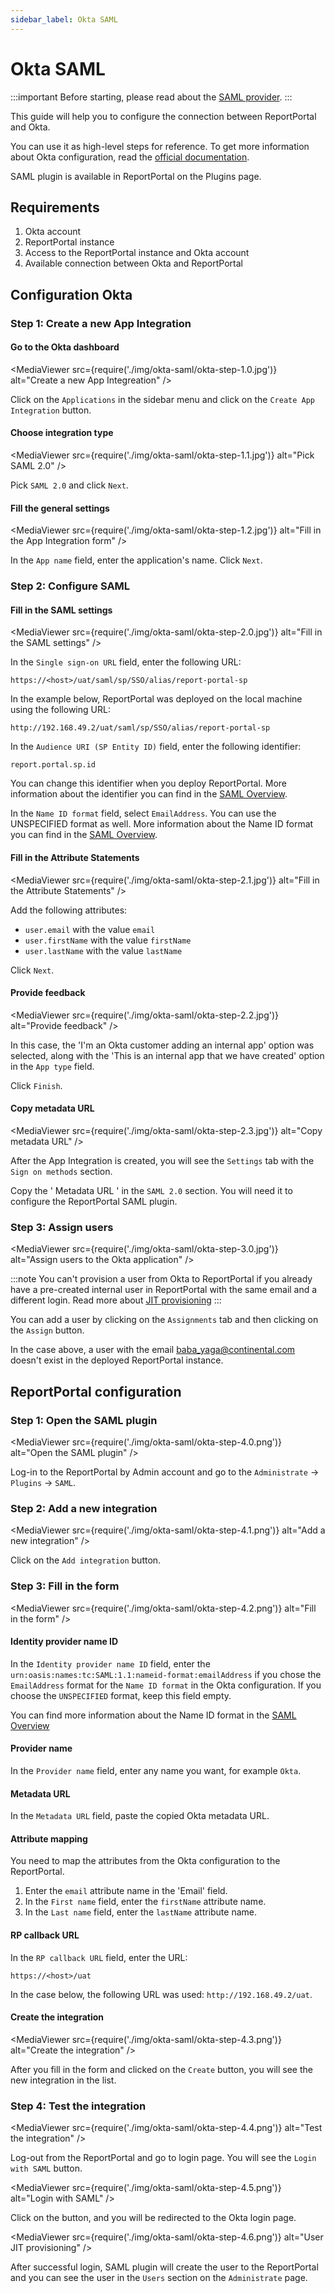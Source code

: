 ```yaml
---
sidebar_label: Okta SAML
---
```


# Okta SAML

:::important
Before starting, please read about the [SAML provider](/plugins/authorization/SamlProviders/Overview).
:::

This guide will help you to configure the connection between ReportPortal and Okta.

You can use it as high-level steps for reference. To get more information about Okta configuration, read the [official documentation](https://developer.okta.com/docs/guides/saml-application-setup/overview/).

SAML plugin is available in ReportPortal on the Plugins page.

## Requirements

1. Okta account
2. ReportPortal instance
3. Access to the ReportPortal instance and Okta account
4. Available connection between Okta and ReportPortal

## Configuration Okta

### Step 1: Create a new App Integration

#### Go to the Okta dashboard

<MediaViewer src={require('./img/okta-saml/okta-step-1.0.jpg')} alt="Create a new App Integreation" />

Click on the `Applications` in the sidebar menu and click on the
`Create App Integration` button.

#### Choose integration type

<MediaViewer src={require('./img/okta-saml/okta-step-1.1.jpg')} alt="Pick SAML 2.0" />

Pick `SAML 2.0` and click `Next`.

#### Fill the general settings

<MediaViewer src={require('./img/okta-saml/okta-step-1.2.jpg')} alt="Fill in the App Integration form" />

In the `App name` field, enter the application's name. Click `Next`.

### Step 2: Configure SAML

#### Fill in the SAML settings 

<MediaViewer src={require('./img/okta-saml/okta-step-2.0.jpg')} alt="Fill in the SAML settings" />

In the `Single sign-on URL` field, enter the following URL:

```url
https://<host>/uat/saml/sp/SSO/alias/report-portal-sp
```
In the example below, ReportPortal was deployed on the local machine using the following URL:

```url
http://192.168.49.2/uat/saml/sp/SSO/alias/report-portal-sp
```

In the `Audience URI (SP Entity ID)` field, enter the following identifier:

```
report.portal.sp.id
```

You can change this identifier when you deploy ReportPortal. More information
about the identifier you can find in the [SAML Overview](/plugins/authorization/SamlProviders/Overview#identifier).

In the `Name ID format` field, select `EmailAddress`. You can use the UNSPECIFIED format as well.
More information about the Name ID format you can find in the [SAML Overview](/plugins/authorization/SamlProviders/Overview#reportportal-configuration).

#### Fill in the Attribute Statements

<MediaViewer src={require('./img/okta-saml/okta-step-2.1.jpg')} alt="Fill in the Attribute Statements" />

Add the following attributes:

- `user.email` with the value `email`
- `user.firstName` with the value `firstName`
- `user.lastName` with the value `lastName`

Click `Next`.

#### Provide feedback

<MediaViewer src={require('./img/okta-saml/okta-step-2.2.jpg')} alt="Provide feedback" />

In this case, the 'I'm an Okta customer adding an internal app' option was selected, along with the 'This is an internal app that we have created' option in the `App type` field.

Click `Finish`.


#### Copy metadata URL

<MediaViewer src={require('./img/okta-saml/okta-step-2.3.jpg')} alt="Copy metadata URL" />

After the App Integration is created, you will see the `Settings` tab with the
`Sign on methods` section.

Copy the ' Metadata URL ' in the `SAML 2.0` section. You will need it to
configure the ReportPortal SAML plugin.

### Step 3: Assign users

<MediaViewer src={require('./img/okta-saml/okta-step-3.0.jpg')} alt="Assign users to the Okta application" />

:::note
You can't provision a user from Okta to ReportPortal if you already have
a pre-created internal user in ReportPortal with the same email and a different
login. Read more about [JIT provisioning](/plugins/authorization/SamlProviders/Overview#user-jit-provisioning)
:::

You can add a user by clicking on the `Assignments` tab and then clicking on
the `Assign` button.

In the case above, a user with the email baba_yaga@continental.com doesn't exist in the deployed ReportPortal instance.

## ReportPortal configuration

### Step 1: Open the SAML plugin

<MediaViewer src={require('./img/okta-saml/okta-step-4.0.png')} alt="Open the SAML plugin" />

Log-in to the ReportPortal by Admin account and go to the `Administrate` -> `Plugins` -> `SAML`.

### Step 2: Add a new integration

<MediaViewer src={require('./img/okta-saml/okta-step-4.1.png')} alt="Add a new integration" />

Click on the `Add integration` button.

### Step 3: Fill in the form

<MediaViewer src={require('./img/okta-saml/okta-step-4.2.png')} alt="Fill in the form" />

#### Identity provider name ID

In the `Identity provider name ID` field, enter the
`urn:oasis:names:tc:SAML:1.1:nameid-format:emailAddress` if you chose the
`EmailAddress` format for the `Name ID format` in the Okta configuration.
If you choose the `UNSPECIFIED` format, keep this field empty.

You can find more information about the Name ID format in the
[SAML Overview](/plugins/authorization/SamlProviders/Overview#reportportal-configuration)

#### Provider name

In the `Provider name` field, enter any name you want, for example `Okta`.

#### Metadata URL

In the `Metadata URL` field, paste the copied Okta metadata URL.

#### Attribute mapping

You need to map the attributes from the Okta configuration to the ReportPortal.

1. Enter the `email` attribute name in the 'Email' field.
2. In the `First name` field, enter the `firstName` attribute name.
3. In the `Last name` field, enter the `lastName` attribute name.

#### RP callback URL

In the `RP callback URL` field, enter the URL:

```url
https://<host>/uat
```

In the case below, the following URL was used: `http://192.168.49.2/uat`.

#### Create the integration

<MediaViewer src={require('./img/okta-saml/okta-step-4.3.png')} alt="Create the integration" />

After you fill in the form and clicked on the `Create` button, you will see the
new integration in the list.

### Step 4: Test the integration

<MediaViewer src={require('./img/okta-saml/okta-step-4.4.png')} alt="Test the integration" />

Log-out from the ReportPortal and go to login page. You will see the
`Login with SAML` button.

<MediaViewer src={require('./img/okta-saml/okta-step-4.5.png')} alt="Login with SAML" />

Click on the button, and you will be redirected to the Okta login page.

<MediaViewer src={require('./img/okta-saml/okta-step-4.6.png')} alt="User JIT provisioning" />

After successful login, SAML plugin will create the user to the ReportPortal
and you can see the user in the `Users` section on the `Administrate` page.
